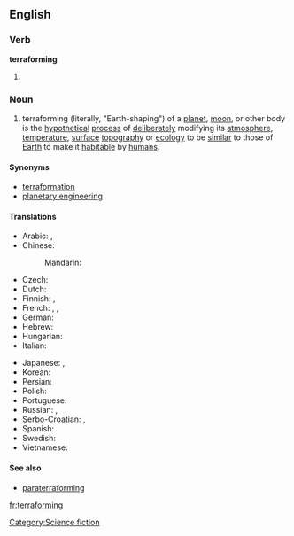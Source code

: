 ==English==

===Verb===
'''terraforming'''

# {{present participle of|[[terraform]]}}

===Noun===
{{wikipedia}}
{{en-noun|-}}

# terraforming (literally, "Earth-shaping") of a [[planet]], [[moon]], or other body is the [[hypothetical]] [[process]] of [[deliberately]] modifying its [[atmosphere]], [[temperature]], [[surface]] [[topography]] or [[ecology]] to be [[similar]] to those of [[Earth]] to make it [[habitable]] by [[human|humans]].

====Synonyms====
* [[terraformation]]
* [[planetary engineering]]

====Translations====
{{trans-top|planetary engineering}}
* Arabic: {{t|ar|إعادة تأهيل|f|tr='i3aadat ta'hiil}},  {{t|ar|تيرافورمينغ|m|tr=tirafuurmingh}}
* Chinese:
*: Mandarin: {{t|zh|地球化|tr=dìqiúhuà|sc=Hani}}
* Czech: {{t|cs|terraformace|f}}
* Dutch: {{t|nl|terravorming}}
* Finnish: {{t|fi|maankaltaistaminen}},  {{t|fi|terraformointi}}
* French: {{t+|fr|terraformation|f}},  {{t+|fr|terraforming|m}},  {{t+|fr|terraformage|m}}
* German: {{t+|de|Terraforming|n}}
* Hebrew: {{t|he|הארצה}}
* Hungarian: {{t|hu|terraformálás}}
* Italian: {{t|it|terraformazione|f}}
{{trans-mid}}
* Japanese: {{t|ja|テラフォーミング|tr=terafōmingu}},  {{t|ja|地球化|tr=ちきゅうか, chikyūka|sc=Jpan}}
* Korean: {{t|ko|테라포밍|tr=terapoming|sc=Kore}}
* Persian: {{t|fa|زمینی‌سازی|sc=fa-Arab}}
* Polish: {{t|pl|terraformowanie|n}}
* Portuguese: {{t|pt|terraformação|f}}
* Russian: {{t|ru|терраформирование|n|tr=terraformírovanije}},  {{t|ru|терраформинг|m|tr=terrafórming}}
* Serbo-Croatian: {{t|sh|тераформирање|n|sc=Cyrl}},  {{t|sh|teraformiranje|n}}
* Spanish: {{t|es|terraformación|f}}
* Swedish: {{t|sv|terraformning}}
* Vietnamese: {{t|vi|địa khai hóa}}
{{trans-bottom}}

====See also====
* [[paraterraforming]]

[[Category:Science fiction]]

[[fr:terraforming]]
